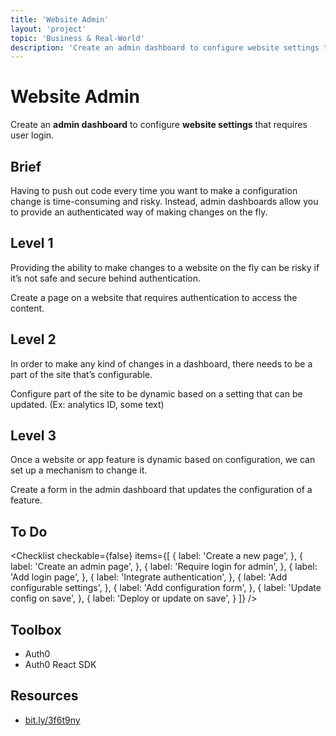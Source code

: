 ```yaml
---
title: 'Website Admin'
layout: 'project'
topic: 'Business & Real-World'
description: 'Create an admin dashboard to configure website settings that requires user login.'
---
```



<ProjectHeader>

# Website Admin

Create an <strong className="color-blue">admin dashboard</strong> to configure <strong className="color-purple">website settings</strong> that requires user login.

</ProjectHeader>

<ProjectContent>

## Brief

Having to push out code every time you want to make a configuration change is time-consuming and risky. Instead,  admin dashboards allow you to provide an authenticated way of making changes on the fly.

## Level 1

Providing the ability to make changes to a website on the fly can be risky if it’s not safe and secure behind authentication.

Create a page on a website that requires authentication to access the content.

<LoginRequired>

## Level 2

In order to make any kind of changes in a dashboard, there needs to be a part of the site that’s configurable.

Configure part of the site to be dynamic based on a setting that can be updated. (Ex: analytics ID, some text)

## Level 3

Once a website or app feature is dynamic based on configuration, we can set up a mechanism to change it.

Create a form in the admin dashboard that updates the configuration of a feature.

</LoginRequired>

</ProjectContent>

<ProjectSidebar>

## To Do

<Checklist checkable={false} items={[
  {
    label: 'Create a new page',
  },
  {
    label: 'Create an admin page',
  },
  {
    label: 'Require login for admin',
  },
  {
    label: 'Add login page',
  },
  {
    label: 'Integrate authentication',
  },
  {
    label: 'Add configurable settings',
  },
  {
    label: 'Add configuration form',
  },
  {
    label: 'Update config on save',
  },
  {
    label: 'Deploy or update on save',
  }
]} />

## Toolbox
- Auth0
- Auth0 React SDK

## Resources
- [bit.ly/3f6t9ny](https://bit.ly/3f6t9ny)

</ProjectSidebar>